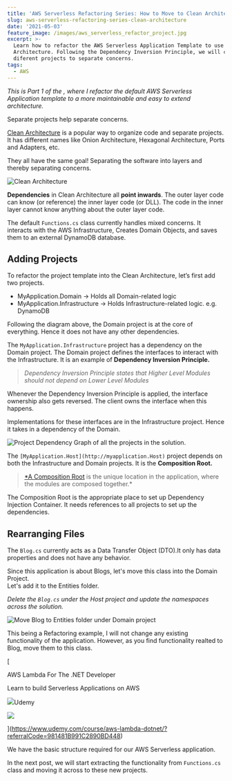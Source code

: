 ```yaml
---
title: 'AWS Serverless Refactoring Series: How to Move to Clean Architecture?'
slug: aws-serverless-refactoring-series-clean-architecture
date: '2021-05-03'
feature_image: /images/aws_serverless_refactor_project.jpg
excerpt: >-
  Learn how to refactor the AWS Serverless Application Template to use Clean
  Architecture. Following the Dependency Inversion Principle, we will create
  diferent projects to separate concerns.
tags:
  - AWS
---
```

_This is Part 1 of the <BlogLink
  href="/blog/aws-serverless-refactoring-series"
  title="AWS Serverless Refactoring Series: How to Improve the Maintainability of Project"
  description="Let's look at different design patterns and principles we can apply to make the default AWS Serverless Application Template cleaner and easier to maintain."
  authorImage="/images/logo-512x512-24.png"
  authorName="Rahul Nath"
  authorTitle="Rahul Pulikkot Nath"
  featureImage="/images/aws_serverless_refactor.jpg"
/>, where I refactor the default AWS Serverless Application template to a more maintainable and easy to extend architecture._

Separate projects help separate concerns.

[Clean Architecture](https://blog.cleancoder.com/uncle-bob/2012/08/13/the-clean-architecture.html) is a popular way to organize code and separate projects. It has different names like Onion Architecture, Hexagonal Architecture, Ports and Adapters, etc.

They all have the same goal! Separating the software into layers and thereby separating concerns.

![Clean Architecture](/images/clean_architecture.jpg)

**Dependencies** in Clean Architecture all **point inwards**. The outer layer code can know (or reference) the inner layer code (or DLL). The code in the inner layer cannot know anything about the outer layer code.

The default `Functions.cs` class currently handles mixed concerns. It interacts with the AWS Infrastructure, Creates Domain Objects, and saves them to an external DynamoDB database.

## Adding Projects

To refactor the project template into the Clean Architecture, let’s first add two projects.

-   MyApplication.Domain → Holds all Domain-related logic
-   MyApplication.Infrastructure → Holds Infrastructure-related logic. e.g. DynamoDB

Following the diagram above, the Domain project is at the core of everything. Hence it does not have any other dependencies.

The `MyApplication.Infrastructure` project has a dependency on the Domain project. The Domain project defines the interfaces to interact with the Infrastructure. It is an example of **Dependency Inversion Principle.**

> _Dependency Inversion Principle states that Higher Level Modules should not depend on Lower Level Modules_

Whenever the Dependency Inversion Principle is applied, the interface ownership also gets reversed. The client owns the interface when this happens.

Implementations for these interfaces are in the Infrastructure project. Hence it takes in a dependency of the Domain.

![Project Dependency Graph of all the projects in the solution.](/images/aws_serverless_refactor_project_graph.jpg)

The `[MyApplication.Host](http://myapplication.Host)` project depends on both the Infrastructure and Domain projects. It is the **Composition Root.**

> [\*A Composition Root](https://blog.ploeh.dk/2011/07/28/CompositionRoot) is the unique location in the application, where the modules are composed together.\*

The Composition Root is the appropriate place to set up Dependency Injection Container. It needs references to all projects to set up the dependencies.

## Rearranging Files

The `Blog.cs` currently acts as a Data Transfer Object (DTO).It only has data properties and does not have any behavior.

Since this application is about Blogs, let's move this class into the Domain Project.  
Let's add it to the Entities folder.

_Delete the `Blog.cs` under the Host project and update the namespaces across the solution._

![Move Blog to Entities folder under Domain project](/images/aws_serverless_refactor_entities.jpg)

This being a Refactoring example, I will not change any existing functionality of the application. However, as you find functionality realted to Blog, move them to this class.

[

AWS Lambda For The .NET Developer

Learn to build Serverless Applications on AWS

![](/images/apple-touch-icon.png)Udemy

![](/images/4689888_b522_4.jpg)

](https://www.udemy.com/course/aws-lambda-dotnet/?referralCode=981481B991C2890BD448)

We have the basic structure required for our AWS Serverless application.

In the next post, we will start extracting the functionality from `Functions.cs` class and moving it across to these new projects.
